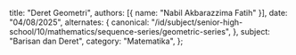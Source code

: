   title: "Deret Geometri",
  authors: [{ name: "Nabil Akbarazzima Fatih" }],
  date: "04/08/2025",
  alternates: {
    canonical:
      "/id/subject/senior-high-school/10/mathematics/sequence-series/geometric-series",
  },
  subject: "Barisan dan Deret",
  category: "Matematika",
};
